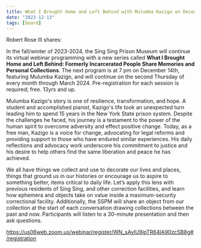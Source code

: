 ```yaml
---
title: What I Brought Home and Left Behind with Mulumba Kazigo on December 14th
date: "2023-12-13"
tags: [board]
---
```


Robert Rose III shares:

In the fall/winter of 2023-2024, the Sing Sing Prison Museum will continue its virtual webinar programming with a new series called **What I Brought Home and Left Behind: Formerly Incarcerated People Share Memories and Personal Collections**. The next program is at 7 pm on December 14th, featuring Mulumba Kazigo, and will continue on the second Thursday of every month through March 2024. Pre-registration for each session is required; free. 13yrs and up.

Mulumba Kazigo's story is one of resilience, transformation, and hope. A student and accomplished pianist, Kazigo's life took an unexpected turn leading him to spend 15 years in the New York State prison system. Despite the challenges he faced, his journey is a testament to the power of the human spirit to overcome adversity and effect positive change. Today, as a free man, Kazigo is a voice for change, advocating for legal reforms and providing support to those who have endured similar experiences. His daily reflections and advocacy work underscore his commitment to justice and his desire to help others find the same liberation and peace he has achieved.

We all have things we collect and use to decorate our lives and places, things that ground us in our histories or encourage us to aspire to something better, items critical to daily life. Let’s apply this lens with previous residents of Sing Sing, and other correction facilities, and learn how ephemera and objects take on value inside a maximum-security correctional facility. Additionally, the SSPM will share an object from our collection at the start of each conversation drawing collections between the past and now. Participants will listen to a 30-minute presentation and then ask questions.

https://us06web.zoom.us/webinar/register/WN_sAyIU9ipTR64lA90zcSB8g#/registration
